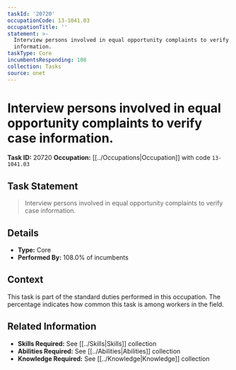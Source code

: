 ```yaml
---
taskId: '20720'
occupationCode: 13-1041.03
occupationTitle: ''
statement: >-
  Interview persons involved in equal opportunity complaints to verify case
  information.
taskType: Core
incumbentsResponding: 108
collection: Tasks
source: onet
---
```

# Interview persons involved in equal opportunity complaints to verify case information.

**Task ID:** 20720
**Occupation:** [[../Occupations|Occupation]] with code `13-1041.03`

## Task Statement

> Interview persons involved in equal opportunity complaints to verify case information.

## Details

- **Type:** Core
- **Performed By:** 108.0% of incumbents

## Context

This task is part of the standard duties performed in this occupation. The percentage indicates how common this task is among workers in the field.

## Related Information

- **Skills Required:** See [[../Skills|Skills]] collection
- **Abilities Required:** See [[../Abilities|Abilities]] collection
- **Knowledge Required:** See [[../Knowledge|Knowledge]] collection
